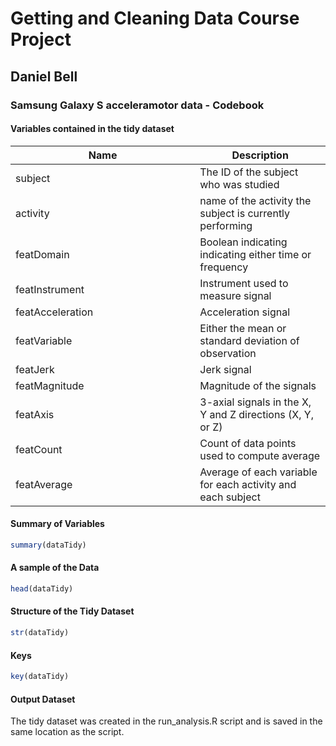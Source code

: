 Getting and Cleaning Data Course Project
==============================================

Daniel Bell
----------------------------------------------

### Samsung Galaxy S acceleramotor data - Codebook


#### Variables contained in the tidy dataset
Name             | Description
-----------------|------------
subject          | The ID of the subject who was studied
activity         | name of the activity the subject is currently performing
featDomain       | Boolean indicating indicating either time or frequency
featInstrument   | Instrument used to measure signal
featAcceleration | Acceleration signal
featVariable     | Either the mean or standard deviation of observation
featJerk         | Jerk signal
featMagnitude    | Magnitude of the signals
featAxis         | 3-axial signals in the X, Y and Z directions (X, Y, or Z)
featCount        | Count of data points used to compute average
featAverage      | Average of each variable for each activity and each subject

#### Summary of Variables
```r
summary(dataTidy)
```

#### A sample of the Data
```r
head(dataTidy)
```

#### Structure of the Tidy Dataset
```r
str(dataTidy)
```

#### Keys
```r
key(dataTidy)
```

#### Output Dataset
The tidy dataset was created in the run_analysis.R script and is saved in the same location as the script.


 
